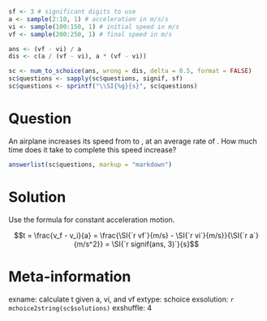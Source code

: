 ```r
sf <- 3 # significant digits to use
a <- sample(2:10, 1) # acceleration in m/s/s
vi <- sample(100:150, 1) # initial speed in m/s
vf <- sample(200:250, 1) # final speed in m/s

ans <- (vf - vi) / a
dis <- c(a / (vf - vi), a * (vf - vi))

sc <- num_to_schoice(ans, wrong = dis, delta = 0.5, format = FALSE)
sc$questions <- sapply(sc$questions, signif, sf)
sc$questions <- sprintf("\\SI{%g}{s}", sc$questions)
```

Question
========
An airplane increases its speed from \SI{`r vi`}{m/s} to \SI{`r vf`}{m/s}, at an average rate of \SI{`r a`}{m/s^2}. How much time does it take to complete this speed increase?

```r
answerlist(sc$questions, markup = "markdown")
```

Solution
========
Use the formula for constant acceleration motion.

$$t = \frac{v_f - v_i}{a} = \frac{\SI{`r vf`}{m/s} - \SI{`r vi`}{m/s}}{\SI{`r a`}{m/s^2}} = \SI{`r signif(ans, 3)`}{s}$$

Meta-information
================
exname: calculate t given a, vi, and vf
extype: schoice
exsolution: `r mchoice2string(sc$solutions)`
exshuffle: 4
